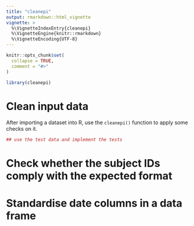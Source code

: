```yaml
---
title: "cleanepi"
output: rmarkdown::html_vignette
vignette: >
  %\VignetteIndexEntry{cleanepi}
  %\VignetteEngine{knitr::rmarkdown}
  %\VignetteEncoding{UTF-8}
---
```


```r
knitr::opts_chunk$set(
  collapse = TRUE,
  comment = "#>"
)
```

```r
library(cleanepi)
```

# Clean input data
After importing a dataset into R, use the `cleanepi()` function to apply some checks on it. 
```r
## use the test data and implement the tests
```

# Check whether the subject IDs comply with the expected format




# Standardise date columns in a data frame
